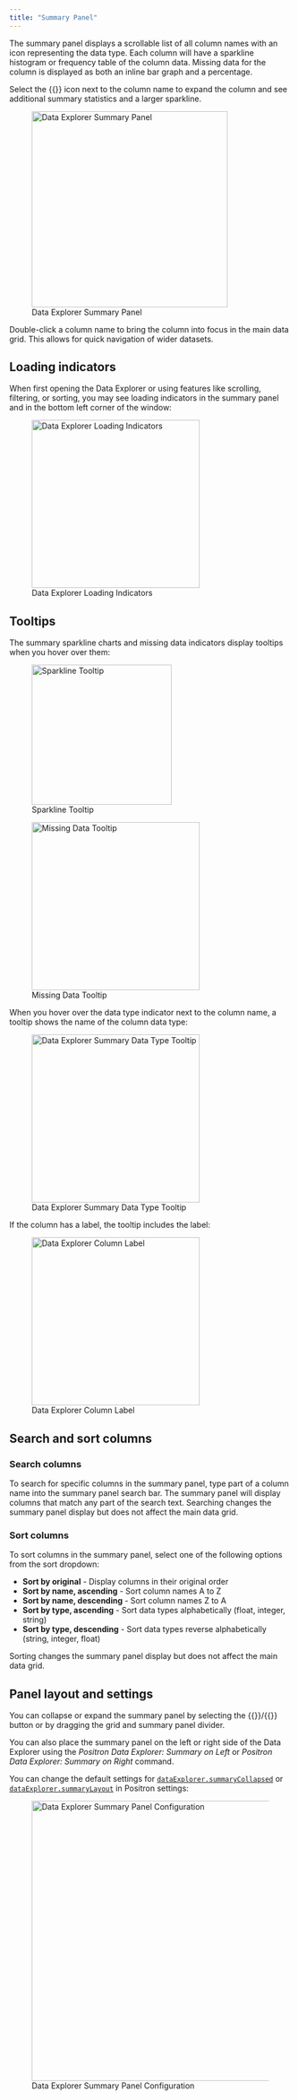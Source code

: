 ```yaml
---
title: "Summary Panel"
---
```


The summary panel displays a scrollable list of all column names with an icon representing the data type. Each column will have a sparkline histogram or frequency table of the column data. Missing data for the column is displayed as both an inline bar graph and a percentage. 

Select the {{<fa chevron-down>}} icon next to the column name to expand the column and see additional summary statistics and a larger sparkline.

![Data Explorer Summary Panel](images/data-explorer-summary-panel.png){width=350 fig-alt="Column arr_delay expanded in the summary panel. There is a bar with 2%, depicting how much data is missing. There is a graph of arrival delays showing a right skew. Summary statistics are displayed: 8,824 missing, --86 min, --5 median, 6.96 mean, 1,127 max, 44.98 SD."}

Double-click a column name to bring the column into focus in the main data grid. This allows for quick navigation of wider datasets.

## Loading indicators

When first opening the Data Explorer or using features like scrolling, filtering, or sorting, you may see loading indicators in the summary panel and in the bottom left corner of the window:

![Data Explorer Loading Indicators](images/data-explorer-loading-indicators.png){width=300 fig-alt="Summary panel showing flight data with columns like year, month, and day. A red progress bar loading indicator next to the column names shows the loading state. In the bottom status bar, a green loading indicator icon shows the loading status."}

## Tooltips

The summary sparkline charts and missing data indicators display tooltips when you hover over them:

::: {layout-ncol=2}

![Sparkline Tooltip](images/data-explorer-summary-sparkline-tooltip.png){width=250}

![Missing Data Tooltip](images/data-explorer-summary-missing-tooltip.png){width=300}
:::

When you hover over the data type indicator next to the column name, a tooltip shows the name of the column data type:

![Data Explorer Summary Data Type Tooltip](images/data-explorer-summary-data-type-tooltip.png){width=300 fig-alt="Histogram showing data for air_time is highlighted, with a tooltip displaying a range of 121.3 to 129.7 and count of 13,239 (4.0%)."}

If the column has a label, the tooltip includes the label:

![Data Explorer Column Label](images/data-explorer-column-label-summary-panel.png){width=300 fig-alt="Hovering over column named 'age' in summary panel. Tooltip reads 'Age in years'"}

## Search and sort columns

### Search columns

To search for specific columns in the summary panel, type part of a column name into the summary panel search bar. The summary panel will display columns that match any part of the search text. Searching changes the summary panel display but does not affect the main data grid.

### Sort columns

To sort columns in the summary panel, select one of the following options from the sort dropdown:

- **Sort by original** - Display columns in their original order
- **Sort by name, ascending** - Sort column names A to Z
- **Sort by name, descending** - Sort column names Z to A  
- **Sort by type, ascending** - Sort data types alphabetically (float, integer, string)
- **Sort by type, descending** - Sort data types reverse alphabetically (string, integer, float)

Sorting changes the summary panel display but does not affect the main data grid.

## Panel layout and settings

You can collapse or expand the summary panel by selecting the {{<fa circle-chevron-left>}}/{{<fa circle-chevron-right>}} button or by dragging the grid and summary panel divider.

You can also place the summary panel on the left or right side of the Data Explorer using the _Positron Data Explorer: Summary on Left_ or _Positron Data Explorer: Summary on Right_ command.

You can change the default settings for [`dataExplorer.summaryCollapsed`](positron://settings/dataExplorer.summaryCollapsed) or [`dataExplorer.summaryLayout`](positron://settings/dataExplorer.summaryLayout) in Positron settings:

![Data Explorer Summary Panel Configuration](images/data-explorer-summary-config.png){width=500 fig-alt="Settings UI screenshot showing 'Data Explorer: Summary Collapsed' with an unchecked box, and 'Data Explorer: Summary Layout' dropdown set to 'left.'"}
